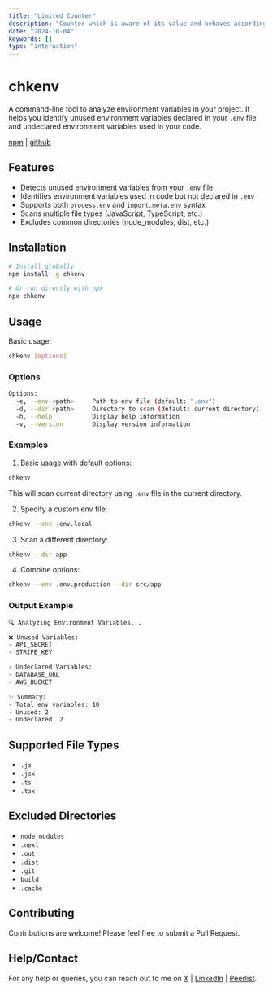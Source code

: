 ```yaml
---
title: "Limited Counter"
description: "Counter which is aware of its value and behaves accordingly."
date: "2024-10-04"
keywords: []
type: "interaction"
---
```


# chkenv

A command-line tool to analyze environment variables in your project. It helps you identify unused environment variables declared in your `.env` file and undeclared environment variables used in your code.

[npm](https://www.npmjs.com/package/chkenv) | [github](https://github.com/sudipb7/chkenv)

## Features

- Detects unused environment variables from your `.env` file
- Identifies environment variables used in code but not declared in `.env`
- Supports both `process.env` and `import.meta.env` syntax
- Scans multiple file types (JavaScript, TypeScript, etc.)
- Excludes common directories (node_modules, dist, etc.)

## Installation

```bash
# Install globally
npm install -g chkenv

# Or run directly with npx
npx chkenv
```

## Usage

Basic usage:

```bash
chkenv [options]
```

### Options

```bash
Options:
  -e, --env <path>     Path to env file (default: ".env")
  -d, --dir <path>     Directory to scan (default: current directory)
  -h, --help           Display help information
  -v, --version        Display version information
```

### Examples

1. Basic usage with default options:

```bash
chkenv
```

This will scan current directory using `.env` file in the current directory.

2. Specify a custom env file:

```bash
chkenv --env .env.local
```

3. Scan a different directory:

```bash
chkenv --dir app
```

4. Combine options:

```bash
chkenv --env .env.production --dir src/app
```

### Output Example

```bash
🔍 Analyzing Environment Variables...

❌ Unused Variables:
- API_SECRET
- STRIPE_KEY

⚠️ Undeclared Variables:
- DATABASE_URL
- AWS_BUCKET

✨ Summary:
- Total env variables: 10
- Unused: 2
- Undeclared: 2
```

## Supported File Types

- `.js`
- `.jsx`
- `.ts`
- `.tsx`

## Excluded Directories

- `node_modules`
- `.next`
- `.out`
- `.dist`
- `.git`
- `build`
- `.cache`

## Contributing

Contributions are welcome! Please feel free to submit a Pull Request.

## Help/Contact

For any help or queries, you can reach out to me on [X](https://x.com/sudipbiswas_dev) | [LinkedIn](https://linkedin.com/in/sudipb7) | [Peerlist](https://peerlist.io/sudipbiswas).
